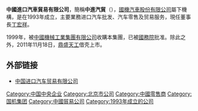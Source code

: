 '''中國進口汽車貿易有限公司'''，簡稱'''中進汽貿'''（'''{{lang-en|China Automobile Trading Company Limited}}'''），[[國機汽車股份有限公司|國機汽車股份有限公司]]屬下機構，是在1993年成立，主要業務进口汽车批发、汽车零售及贸易服务，現任董事長[[丁宏祥|丁宏祥]]。

1999年，被[[中國機械工業集團有限公司|中國機械工業集團有限公司]]收購本集團，已被[[中华人民共和国国务院|國務院]]批准。除此之外，2011年11月18日，[[鼎盛天工|鼎盛天工]]借壳上市。

== 外部链接 ==
* [https://web.archive.org/web/20161003120831/http://ctcai.com.cn/ 中国进口汽车贸易有限公司]

[[Category:中国中央企业|Category:中国中央企业]]
[[Category:北京市公司|Category:北京市公司]]
[[Category:中國零售商|Category:中國零售商]]
[[Category:国机集团|Category:国机集团]]
[[Category:中國貿易公司|Category:中國貿易公司]]
[[Category:1993年成立的公司|Category:1993年成立的公司]]